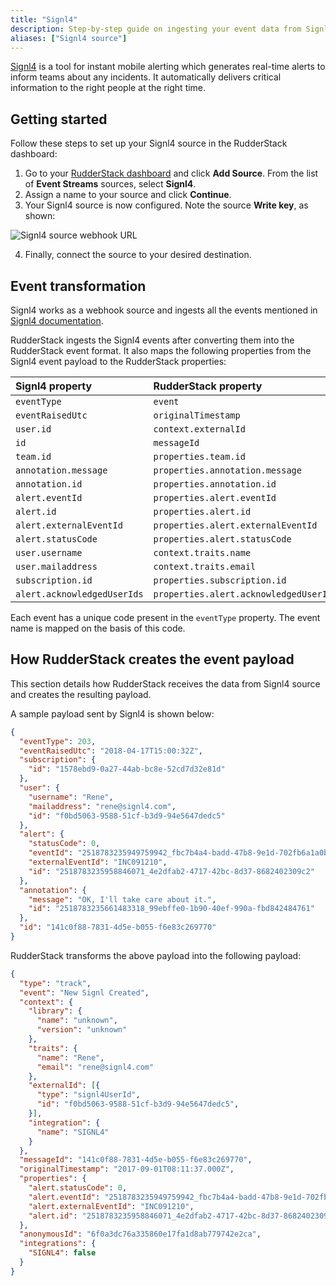 ```yaml
---
title: "Signl4"
description: Step-by-step guide on ingesting your event data from Signl4 into RudderStack.
aliases: ["Signl4 source"]
---
```


[Signl4](https://www.signl4.com/) is a tool for instant mobile alerting which generates real-time alerts to inform teams about any incidents. It automatically delivers critical information to the right people at the right time.

## Getting started

Follow these steps to set up your Signl4 source in the RudderStack dashboard:

1. Go to your [RudderStack dashboard](https://app.rudderstack.com/) and click **Add Source**. From the list of **Event Streams** sources, select **Signl4**.
2. Assign a name to your source and click **Continue**.
3. Your Signl4 source is now configured. Note the source **Write key**, as shown:

<img src="../../../assets/event-stream-sources/Signl4-2.png" alt="Signl4 source webhook URL" />

4. Finally, connect the source to your desired destination.

## Event transformation

Signl4 works as a webhook source and ingests all the events mentioned in [Signl4 documentation](https://www.signl4.com/outbound-webhooks/#N10).

RudderStack ingests the Signl4 events after converting them into the RudderStack event format. It also maps the following properties from the Signl4 event payload to the RudderStack properties:

| Signl4 property  | RudderStack property| 
| :------------------ | :------------- |
| `eventType`  | `event`    | 
| `eventRaisedUtc`        | `originalTimestamp`        | 
| `user.id` | `context.externalId`        | 
| `id`        | `messageId`|
| `team.id`     | `properties.team.id`   | 
| `annotation.message`    | `properties.annotation.message`  |
| `annotation.id`     | `properties.annotation.id`   |
| `alert.eventId`  | `properties.alert.eventId`    | 
| `alert.id`        | `properties.alert.id`        | 
| `alert.externalEventId` | `properties.alert.externalEventId`        | 
| `alert.statusCode`        | `properties.alert.statusCode`|
| `user.username`     | `context.traits.name`   | 
| `user.mailaddress`    | `context.traits.email`  |
| `subscription.id`     | `properties.subscription.id`   |
| `alert.acknowledgedUserIds`     | `properties.alert.acknowledgedUserIds`   |


<div class="infoBlock">
Each event has a unique code present in the <code class="inline-code">eventType</code> property. The event name is mapped on the basis of this code.
</div>

## How RudderStack creates the event payload

This section details how RudderStack receives the data from Signl4 source and creates the resulting payload.

A sample payload sent by Signl4 is shown below:

```json
{
  "eventType": 203,
  "eventRaisedUtc": "2018-04-17T15:00:32Z",
  "subscription": {
    "id": "1578ebd9-0a27-44ab-bc8e-52cd7d32e81d"
  },
  "user": {
    "username": "Rene",
    "mailaddress": "rene@signl4.com",
    "id": "f0bd5063-9588-51cf-b3d9-94e5647dedc5"
  },
  "alert": {
    "statusCode": 0,
    "eventId": "2518783235949759942_fbc7b4a4-badd-47b8-9e1d-702fb6a1a0b2",
    "externalEventId": "INC091210",
    "id": "2518783235958846071_4e2dfab2-4717-42bc-8d37-8682402309c2"
  },
  "annotation": {
    "message": "OK, I'll take care about it.",
    "id": "2518783235661483318_99ebffe0-1b90-40ef-990a-fbd842484761"
  },
  "id": "141c0f88-7831-4d5e-b055-f6e83c269770"
}
```

RudderStack transforms the above payload into the following payload:

```json
{
  "type": "track",
  "event": "New Signl Created",
  "context": {
    "library": {
      "name": "unknown",
      "version": "unknown"
    },
    "traits": {
      "name": "Rene",
      "email": "rene@signl4.com"
    },
    "externalId": [{
      "type": "signl4UserId",
      "id": "f0bd5063-9588-51cf-b3d9-94e5647dedc5",
    }],
    "integration": {
      "name": "SIGNL4"
    }
  },
  "messageId": "141c0f88-7831-4d5e-b055-f6e83c269770",
  "originalTimestamp": "2017-09-01T08:11:37.000Z",
  "properties": {
    "alert.statusCode": 0,
    "alert.eventId": "2518783235949759942_fbc7b4a4-badd-47b8-9e1d-702fb6a1a0b2",
    "alert.externalEventId": "INC091210",
    "alert.id": "2518783235958846071_4e2dfab2-4717-42bc-8d37-8682402309c2"
  },
  "anonymousId": "6f0a3dc76a335860e17fa1d8ab779742e2ca",
  "integrations": {
    "SIGNL4": false
  }
}
```